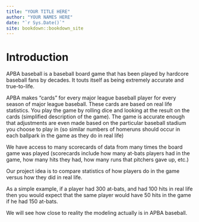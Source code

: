 ```yaml
--- 
title: "YOUR TITLE HERE"
author: "YOUR NAMES HERE"
date: "`r Sys.Date()`"
site: bookdown::bookdown_site
---
```


# Introduction

APBA baseball is a baseball board game that has been played by hardcore baseball fans by decades.  It touts itself as being extremely accurate and true-to-life.

APBA makes "cards" for every major league baseball player for every season of major league baseball.  These cards are based on real life statistics.  You play the game by rolling dice and looking at the result on the cards (simplified description of the game).  The game is accurate enough that adjustments are even made based on the particular baseball stadium you choose to play in (so similar numbers of homeruns should occur in each ballpark in the game as they do in real life)

We have access to many scorecards of data from many times the board game was played (scorecards include how many at-bats players had in the game, how many hits they had, how many runs that pitchers gave up, etc.)

Our project idea is to compare statistics of how players do in the game versus how they did in real life.

As a simple example, if a player had 300 at-bats, and had 100 hits in real life then you would expect that the same player would have 50 hits in the game if he had 150 at-bats.

We will see how close to reality the modeling actually is in APBA baseball.